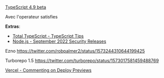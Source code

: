 [TypeScript 4.9 beta](https://devblogs.microsoft.com/typescript/announcing-typescript-4-9-beta/)

Avec l'operateur satisfies

**Extras**:

- [Total TypeScript - TypeScript Tips](https://www.totaltypescript.com/tips)
- [Node.js - September 2022 Security Releases](https://nodejs.org/en/blog/vulnerability/september-2022-security-releases/)

Ezno https://twitter.com/robpalmer2/status/1573244310644199425

Turborepo 1.5 https://twitter.com/turborepo/status/1573017581459488769

[Vercel - Commenting on Deploy Previews](https://vercel.com/blog/introducing-commenting-on-preview-deployments)
